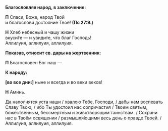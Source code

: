 **Благословляя народ, в заключение:**

**П** Спаси, Боже, народ Твой  
и благослови достояние Твоё! **(Пс 27:9.)**

**Н** Хлеб небесный и чашу жизни  
вкуси́те — и увидите, что благ Господь!  
Аллилуия, аллилуия, аллилуия.

**Показав, относит св. дары на жертвенник:**

**П** Благословен Бог наш —

**К народу:**

**[**во все дни:**]** ныне и всегда и во веки веков!

**Н** Аминь.

Да наполнятся уста наши / хвалою Тебе, Господи, / дабы нам воспевать Славу Твою, / ибо Ты удостоил нас сопричастия / Твоим святым, божественным, бессмертным и животворящим таинствам. / Сохрани нас в Твоём освящении / размышля́ющими весь день о правде Твоей. / Аллилуия, аллилуия, аллилуия.
